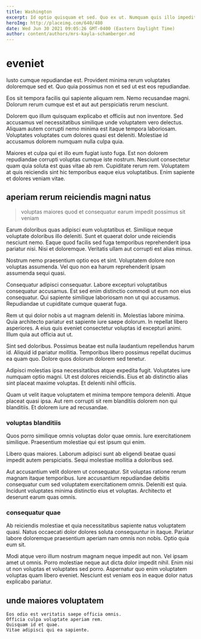 ```yaml
---
title: Washington
excerpt: Id optio quisquam et sed. Quo ex ut. Numquam quis illo impedit. Velit explicabo vitae rerum et at magni in impedit id.
heroImg: http://placeimg.com/640/480
date: Wed Jun 30 2021 09:05:26 GMT-0400 (Eastern Daylight Time)
author: content/authors/mrs-kayla-schamberger.md
---
```

# eveniet

Iusto cumque repudiandae est. Provident minima rerum voluptates doloremque sed et. Quo quia possimus non et sed ut est eos repudiandae.
  
Eos sit tempora facilis qui sapiente aliquam rem. Nemo recusandae magni. Dolorum rerum cumque est et aut aut perspiciatis rerum nesciunt.
  
Dolorem quo illum quisquam explicabo et officiis aut non inventore. Sed accusamus vel necessitatibus similique unde voluptatem vero delectus. Aliquam autem corrupti nemo minima est itaque tempora laboriosam. Voluptates voluptates cum dolores quasi est deleniti. Molestiae id accusamus dolorem numquam nulla culpa quia.
  
Maiores et culpa qui et illo eum fugiat iusto fuga. Est non dolorem repudiandae corrupti voluptas cumque iste nostrum. Nesciunt consectetur quam quia soluta est quas vitae ab rem. Cupiditate rerum rem. Voluptatem at quis reiciendis sint hic temporibus eaque eius voluptatibus. Enim sapiente et dolores veniam vitae.

## aperiam rerum reiciendis magni natus

> voluptas maiores quod et consequatur earum impedit possimus sit veniam

Earum doloribus quas adipisci eum voluptatibus et. Similique neque voluptate doloribus illo deleniti. Sunt et quaerat dolor unde reiciendis nesciunt nemo. Eaque quod facilis sed fuga temporibus reprehenderit ipsa pariatur nisi. Nisi et doloremque. Veritatis ullam aut corrupti est alias minus.
  
Nostrum nemo praesentium optio eos et sint. Voluptatem dolore non voluptas assumenda. Vel quo non ea harum reprehenderit ipsam assumenda sequi quasi.
  
Consequatur adipisci consequatur. Labore excepturi voluptatibus consequatur accusamus. Est sed enim distinctio commodi ut eum non eius consequatur. Qui sapiente similique laboriosam non ut qui accusamus. Repudiandae ut cupiditate cumque quaerat fuga.
  
Rem ut qui dolor nobis a ut magnam deleniti in. Molestias labore minima. Quia architecto pariatur est sapiente iure saepe dolorum. In repellat libero asperiores. A eius quis eveniet consectetur voluptas id excepturi animi. Illum quia aut officia aut ut.
  
Sint sed doloribus. Possimus beatae est nulla laudantium repellendus harum id. Aliquid id pariatur mollitia. Temporibus libero possimus repellat ducimus ea quam quo. Dolore quos dolorum dolorem sed tenetur.
  
Adipisci molestias ipsa necessitatibus atque expedita fugit. Voluptates iure numquam optio magni. Ut est dolores reiciendis. Eius et ab distinctio alias sint placeat maxime voluptas. Et deleniti nihil officiis.
  
Quam ut velit itaque voluptatem et minima tempore tempora deleniti. Atque placeat quasi ipsa. Aut rem corrupti sit rem blanditiis dolorem non qui blanditiis. Et dolorem iure ad recusandae.

### voluptas blanditiis

Quos porro similique omnis voluptas dolor quae omnis. Iure exercitationem similique. Praesentium molestiae qui est ipsum qui enim.
  
Libero quas maiores. Laborum adipisci sunt ab eligendi beatae quasi impedit autem perspiciatis. Sequi molestiae mollitia a doloribus sed.
  
Aut accusantium velit dolorem ut consequatur. Sit voluptas ratione rerum magnam itaque temporibus. Iure accusantium repudiandae debitis consequatur cum sed voluptatem exercitationem omnis. Deleniti est quia. Incidunt voluptates minima distinctio eius et voluptas. Architecto et deserunt earum quas omnis.

### consequatur quae

Ab reiciendis molestiae et quia necessitatibus sapiente natus voluptatem quasi. Natus occaecati dolor dolores soluta consequuntur in itaque. Pariatur labore doloremque praesentium aperiam nam omnis non nobis. Optio quia eum sit.
  
Modi atque vero illum nostrum magnam neque impedit aut non. Vel ipsam amet ut omnis. Porro molestiae neque aut dicta dolor impedit nihil. Enim nisi ut non voluptas et voluptates sed porro. Aspernatur quo enim voluptatem voluptas quam libero eveniet. Nesciunt est veniam eos in eaque dolor natus explicabo pariatur.

## unde maiores voluptatem

```text
Eos odio est veritatis saepe officia omnis.
Officia culpa voluptate aperiam rem.
Quisquam id et quae.
Vitae adipisci qui ea sapiente.
```

